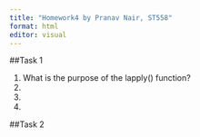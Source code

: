 ```yaml
---
title: "Homework4 by Pranav Nair, ST558"
format: html
editor: visual
---
```


##Task 1

1)  What is the purpose of the lapply() function?
2)
3)
4)


##Task 2

```r

```


